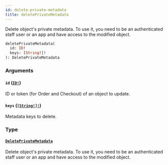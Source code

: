 ```yaml
---
id: delete-private-metadata
title: deletePrivateMetadata
---
```


Delete object's private metadata. To use it, you need to be an authenticated staff user or an app and have access to the modified object.

```graphql
deletePrivateMetadata(
  id: ID!
  keys: [String!]!
): DeletePrivateMetadata

```

### Arguments

#### `id` ([`ID!`](../../../developer/api-reference/scalars/id))

ID or token (for Order and Checkout) of an object to update.

#### `keys` ([`[String!]!`](../../../developer/api-reference/scalars/string))

Metadata keys to delete.

### Type

#### [`DeletePrivateMetadata`](../../../developer/api-reference/objects/delete-private-metadata)

Delete object's private metadata. To use it, you need to be an authenticated staff user or an app and have access to the modified object.
